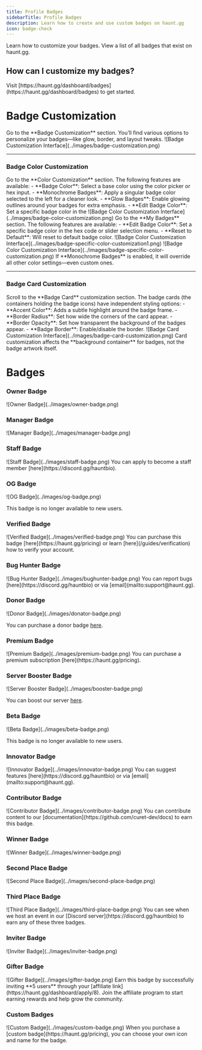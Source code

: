 ```yaml
---
title: Profile Badges
sidebarTitle: Profile Badges
description: Learn how to create and use custom badges on haunt.gg
icon: badge-check
---
```


<div className="mobile-only">
<Card title="Customize Badges" icon="circle-1" href="../customization/badges#badge-customization" horizontal>
Learn how to customize your badges.
</Card>

<Card title="Upload Audios" icon="circle-2" href="../customization/badges#badges" horizontal>
View a list of all badges that exist on haunt.gg.
</Card>
</div>

## How can I customize my badges?

<Steps>
  <Step title="Open the Badge Settings Page">
    Visit [https://haunt.gg/dashboard/badges](https://haunt.gg/dashboard/badges)
    to get started.
  </Step>
</Steps>

# Badge Customization

<Steps>
  <Step title="Open the Section">
    Go to the **Badge Customization** section.
  </Step>
  <Step title="Start Customizing">
    You’ll find various options to personalize your badges—like glow, border,
    and layout tweaks.
  </Step>
</Steps>

<Frame>
  ![Badge Customization Interface](../images/badge-customization.png)
</Frame>

---

### Badge Color Customization

<Steps>
  <Step title="Open the Color Settings">
    Go to the **Color Customization** section.
  </Step>
  <Step title="Explore the Options">
    The following features are available:
    - **Badge Color**: Select a base color using the color picker or hex input.
    - **Monochrome Badges**: Apply a singular badge color selected to the left for a cleaner look.
    - **Glow Badges**: Enable glowing outlines around your badges for extra emphasis.
    - **Edit Badge Color**: Set a specific badge color in the
  </Step>
</Steps>

<Frame>
  ![Badge Color Customization
  Interface](../images/badge-color-customization.png)
</Frame>

<Steps>
  <Step title="Open Badge Settings">Go to the **My Badges** section.</Step>
  <Step title="Explore the Options">
    The following features are available: - **Edit Badge Color**: Set a specific
    badge color in the hex code or slider selection menu. - **Reset to
    Default**: Will reset to default badge color.
  </Step>
</Steps>

<Frame>
  ![Badge Color Customization
  Interface](../images/badge-specific-color-customization1.png)
</Frame>
<Frame>
  ![Badge Color Customization
  Interface](../images/badge-specific-color-customization.png)
</Frame>

<Note>
  If **Monochrome Badges** is enabled, it will override all other color
  settings—even custom ones.
</Note>

---

### Badge Card Customization

<Steps>
  <Step title="Access the Card Settings">
    Scroll to the **Badge Card** customization section.
  </Step>
  <Step title="Adjust Card-Specific Visuals">
    The badge cards (the containers holding the badge icons) have independent
    styling options: - **Accent Color**: Adds a subtle highlight around the
    badge frame. - **Border Radius**: Set how wide the corners of the card
    appear. - **Border Opacity**: Set how transparent the background of the
    badges appear. - **Badge Border**: Enable/disable the border.
  </Step>
</Steps>

<Frame>
  ![Badge Card Customization Interface](../images/badge-card-customization.png)
</Frame>

<Note>
  Card customization affects the **background container** for badges, not the
  badge artwork itself.
</Note>

# Badges

### Owner Badge

<Frame caption="The owner badge is a badge that is given to the owner of haunt.gg.">
  ![Owner Badge](../images/owner-badge.png)
</Frame>

### Manager Badge

<Frame caption="The manager badge is a badge that is given to the manager of haunt.gg.">
  ![Manager Badge](../images/manager-badge.png)
</Frame>

### Staff Badge

<Frame caption="The staff badge is a badge that is given to the staff of haunt.gg.">
  ![Staff Badge](../images/staff-badge.png)
</Frame>

<Note>
  You can apply to become a staff member [here](https://discord.gg/hauntbio).
</Note>

### OG Badge

<Frame caption="The OG badge is a badge that is given to the original members of haunt.gg.">
  ![OG Badge](../images/og-badge.png)
</Frame>

<Note>This badge is no longer available to new users.</Note>

### Verified Badge

<Frame caption="The verified badge is a badge that is given to users who have been verified by haunt.gg.">
  ![Verified Badge](../images/verified-badge.png)
</Frame>

<Note>
  You can purchase this badge [here](https://haunt.gg/pricing) or learn
  [here](/guides/verification) how to verify your account.
</Note>

### Bug Hunter Badge

<Frame caption="The bug hunter badge is a badge that is given to users who have reported bugs to haunt.gg.">
  ![Bug Hunter Badge](../images/bughunter-badge.png)
</Frame>

<Note>
  You can report bugs [here](https://discord.gg/hauntbio) or via
  [email](mailto:support@haunt.gg).
</Note>

### Donor Badge

<Frame caption="The donor badge is a badge that is given to users who have [donated](https://haunt.gg/pricing) to haunt.gg.">
  ![Donor Badge](../images/donator-badge.png)
</Frame>

<Note>You can purchase a donor badge [here](https://haunt.gg/pricing).</Note>

### Premium Badge

<Frame caption="The premium badge is a badge that is given to users who have a [premium subscription](https://haunt.gg/pricing).">
  ![Premium Badge](../images/premium-badge.png)
</Frame>

<Note>
  You can purchase a premium subscription [here](https://haunt.gg/pricing).
</Note>

### Server Booster Badge

<Frame caption="The server booster badge is a badge that is given to users who have boosted our [server](https://discord.gg/hauntbio).">
  ![Server Booster Badge](../images/booster-badge.png)
</Frame>

<Note>You can boost our server [here](https://discord.gg/hauntbio).</Note>

### Beta Badge

<Frame caption="The beta badge is a badge that is given to users who are part of the beta testing program.">
  ![Beta Badge](../images/beta-badge.png)
</Frame>

<Note>This badge is no longer available to new users.</Note>

### Innovator Badge

<Frame caption="The innovator badge is a badge that is given to users who have suggested features that improve our platform.">
  ![Innovator Badge](../images/innovator-badge.png)
</Frame>

<Note>
  You can suggest features [here](https://discord.gg/hauntbio) or via
  [email](mailto:support@haunt.gg).
</Note>

### Contributor Badge

<Frame caption="The contributor badge is a badge that is given to users who have contributed to our platform.">
  ![Contributor Badge](../images/contributor-badge.png)
</Frame>

<Note>
  You can contribute content to our
  [documentation](https://github.com/curet-dev/docs) to earn this badge.
</Note>

### Winner Badge

<Frame caption="The winner badge is given to users who have won an event held by haunt.">
  ![Winner Badge](../images/winner-badge.png)
</Frame>

### Second Place Badge

<Frame caption="The second place badge is given to anyone who came second place in an event held by haunt.">
  ![Second Place Badge](../images/second-place-badge.png)
</Frame>

### Third Place Badge

<Frame caption="The second place badge is given to anyone who came second place in an event held by haunt.">
  ![Third Place Badge](../images/third-place-badge.png)
</Frame>

<Note>
  You can see when we host an event in our [Discord server](https://discord.gg/hauntbio) to earn any of these three badges.
</Note>

### Inviter Badge

<Frame caption="The inviter badge is awarded to users who refer 5 new members to haunt.gg using their affiliate link.">
  ![Inviter Badge](../images/inviter-badge.png)
</Frame>

### Gifter Badge

<Frame caption="Earned by gifting any product to a other user.">
  ![Gifter Badge](../images/gifter-badge.png)
</Frame>

<Note>
  Earn this badge by successfully inviting **5 users** through your [affiliate
  link](https://haunt.gg/dashboard/apply/8). Join the affiliate program to start
  earning rewards and help grow the community.
</Note>

### Custom Badges

<Frame caption="The custom badge is a badge that is given to users who have purchased a custom badge.">
  ![Custom Badge](../images/custom-badge.png)
</Frame>

<Note>
  When you purchase a [custom badge](https://haunt.gg/pricing), you can choose
  your own icon and name for the badge.
</Note>
